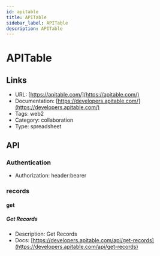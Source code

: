 ```yaml
---
id: apitable
title: APITable
sidebar_label: APITable
description: APITable
---
```


# APITable

## Links

* URL: [https://apitable.com/](https://apitable.com/)
* Documentation: [https://developers.apitable.com/](https://developers.apitable.com/)
* Tags: web2
* Category: collaboration
* Type: spreadsheet

## API

### Authentication

* Authorization: header:bearer

### records

#### get

##### Get Records

* Description: Get Records
* Docs: [https://developers.apitable.com/api/get-records](https://developers.apitable.com/api/get-records)
